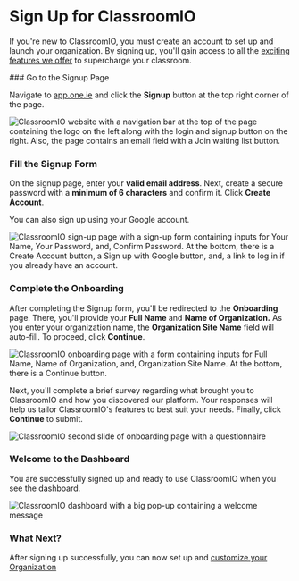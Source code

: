 
# Sign Up for ClassroomIO

If you're new to ClassroomIO, you must create an account to set up and launch your organization. By signing up, you'll gain access to all the [exciting features we offer](https://www.one.ie/docs/what-is-classroomio#key-features) to supercharge your classroom.

<Steps>
### Go to the Signup Page

Navigate to [app.one.ie](https://app.one.ie) and click the **Signup** button at the top right corner of the page.

<Image
  src={DashboardHomePageSignedout}
  alt="ClassroomIO website with a navigation bar at the top of the page containing the logo on the left along with the login and signup button on the right. Also, the page contains an email field with a Join waiting list button."
  quality="100"
/>

### Fill the Signup Form

On the signup page, enter your **valid email address**. Next, create a secure password with a **minimum of 6 characters** and confirm it. Click **Create Account**.

You can also sign up using your Google account.

<Image
  src={DashboardSignupPage}
  alt="ClassroomIO sign-up page with a sign-up form containing inputs for Your Name, Your Password, and, Confirm Password. At the bottom, there is a Create Account button, a Sign up with Google button, and, a link to log in if you already have an account."
  quality="100"
/>

### Complete the Onboarding

After completing the Signup form, you'll be redirected to the **Onboarding** page. There, you'll provide your **Full Name** and **Name of Organization.** As you enter your organization name, the **Organization Site Name** field will auto-fill. To proceed, click **Continue**.

<Image
  src={DashboardOnboardingPage1}
  alt="ClassroomIO onboarding page with a form containing inputs for Full Name, Name of Organization, and, Organization Site Name. At the bottom, there is a Continue button."
  quality="100"
/>

Next, you'll complete a brief survey regarding what brought you to ClassroomIO and how you discovered our platform. Your responses will help us tailor ClassroomIO's features to best suit your needs. Finally, click **Continue** to submit.

<Image
  src={DashboardOnboardingPage2}
  alt="ClassroomIO second slide of onboarding page with a questionnaire"
  quality="100"
/>

### Welcome to the Dashboard

You are successfully signed up and ready to use ClassroomIO when you see the dashboard.

<Image
  src={DashboardHomePageSignedin}
  alt="ClassroomIO dashboard with a big pop-up containing a welcome message"
  quality="100"
/>

### What Next?

After signing up successfully, you can now set up and [customize your Organization](https://www.one.ie/docs/howtoguides/customize-organization)

</Steps>
